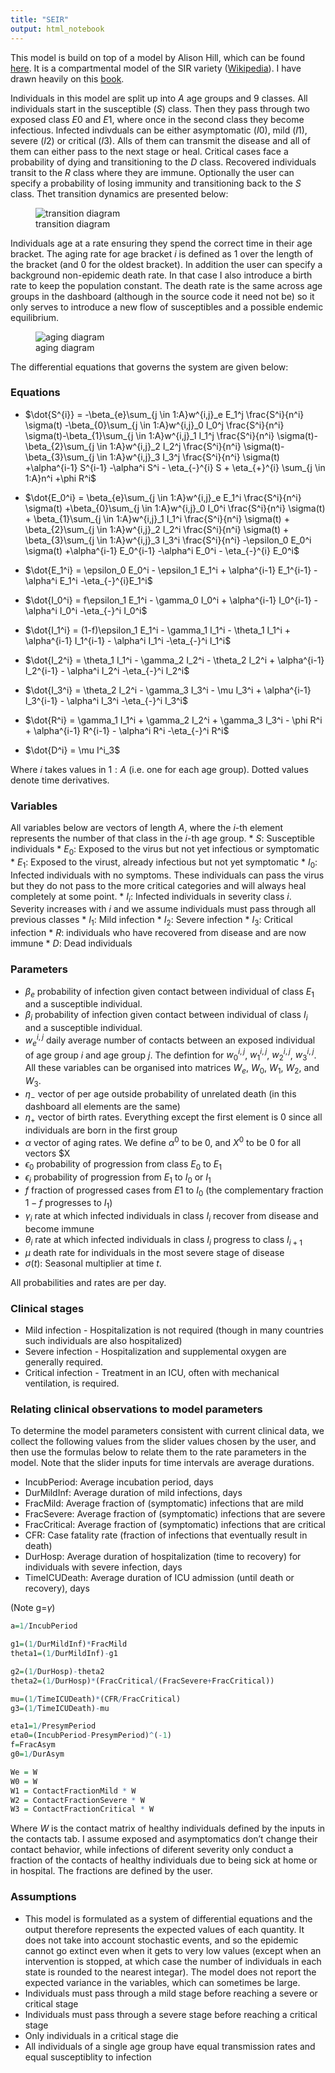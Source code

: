 ```yaml
---
title: "SEIR"
output: html_notebook
---
```


This model is build on top of a model by Alison Hill, which can be found [here](https://alhill.shinyapps.io/COVID19seir/). It is a compartmental model of the SIR variety ([Wikipedia](https://en.wikipedia.org/wiki/Compartmental_models_in_epidemiology)). I have drawn heavily on this [book](https://www.springer.com/gp/book/9783319974866).

Individuals in this model are split up into $A$ age groups and 9 classes. All individuals start in the susceptible ($S$) class. Then they pass through two exposed class $E0$ and $E1$, where once in the second class they become infectious. Infected indivduals can be either asymptomatic ($I0$), mild ($I1$), severe ($I2$) or critical ($I3$). Alls of them can transmit the disease and all of them can either pass to the next stage or heal. Critical cases face a probability of dying and transitioning to the $D$ class. Recovered individuals transit to the $R$ class where they are immune. Optionally the user can specify a probability of losing immunity and transitioning back to the $S$ class. Thet transition dynamics are presented below:

![transition diagram](images/flow1.png)

Individuals age at a rate ensuring they spend the correct time in their age bracket. The aging rate for age bracket $i$ is defined as $1$ over the length of the bracket (and $0$ for the oldest bracket). In addition the user can specify a background non-epidemic death rate. In that case I also introduce a birth rate to keep the population constant. The death rate is the same across age groups in the dashboard (although in the source code it need not be) so it only serves to introduce a new flow of susceptibles and a possible endemic equilibrium.

![aging diagram](images/flow2.png)

The differential equations that governs the system are given below:
 
### Equations
* $\dot{S^{i}} = -\beta_{e}\sum_{j \in 1:A}w^{i,j}_e E_1^j \frac{S^i}{n^i} \sigma(t) -\beta_{0}\sum_{j \in 1:A}w^{i,j}_0 I_0^j \frac{S^i}{n^i} \sigma(t)-\beta_{1}\sum_{j \in 1:A}w^{i,j}_1 I_1^j \frac{S^i}{n^i} \sigma(t)-\beta_{2}\sum_{j \in 1:A}w^{i,j}_2 I_2^j \frac{S^i}{n^i} \sigma(t)-\beta_{3}\sum_{j \in 1:A}w^{i,j}_3 I_3^j \frac{S^i}{n^i} \sigma(t) +\alpha^{i-1} S^{i-1} -\alpha^i S^i - \eta_{-}^{i} S + \eta_{+}^{i} \sum_{j \in 1:A}n^i +\phi R^i$

* $\dot{E_0^i} = \beta_{e}\sum_{j \in 1:A}w^{i,j}_e E_1^i \frac{S^i}{n^i} \sigma(t) +\beta_{0}\sum_{j \in 1:A}w^{i,j}_0 I_0^i \frac{S^i}{n^i} \sigma(t) + \beta_{1}\sum_{j \in 1:A}w^{i,j}_1 I_1^i \frac{S^i}{n^i} \sigma(t) + \beta_{2}\sum_{j \in 1:A}w^{i,j}_2 I_2^i \frac{S^i}{n^i} \sigma(t) + \beta_{3}\sum_{j \in 1:A}w^{i,j}_3 I_3^i \frac{S^i}{n^i} -\epsilon_0 E_0^i \sigma(t) +\alpha^{i-1} E_0^{i-1} -\alpha^i E_0^i - \eta_{-}^{i} E_0^i$

* $\dot{E_1^i} = \epsilon_0 E_0^i - \epsilon_1 E_1^i + \alpha^{i-1} E_1^{i-1} - \alpha^i E_1^i -\eta_{-}^{i}E_1^i$

* $\dot{I_0^i} = f\epsilon_1 E_1^i - \gamma_0 I_0^i + \alpha^{i-1} I_0^{i-1} - \alpha^i I_0^i -\eta_{-}^i I_0^i$

* $\dot{I_1^i} = (1-f)\epsilon_1 E_1^i - \gamma_1 I_1^i - \theta_1 I_1^i + \alpha^{i-1} I_1^{i-1} - \alpha^i I_1^i -\eta_{-}^i I_1^i$

* $\dot{I_2^i} = \theta_1 I_1^i - \gamma_2 I_2^i - \theta_2 I_2^i + \alpha^{i-1} I_2^{i-1} - \alpha^i I_2^i -\eta_{-}^i I_2^i$

* $\dot{I_3^i} = \theta_2 I_2^i - \gamma_3 I_3^i - \mu I_3^i + \alpha^{i-1} I_3^{i-1} - \alpha^i I_3^i -\eta_{-}^i I_3^i$

* $\dot{R^i} = \gamma_1 I_1^i + \gamma_2 I_2^i + \gamma_3 I_3^i - \phi R^i + \alpha^{i-1} R^{i-1} - \alpha^i R^i -\eta_{-}^i R^i$

* $\dot{D^i}  = \mu I^i_3$

Where $i$ takes values in $1:A$ (i.e. one for each age group). Dotted values denote time derivatives.

### Variables
All variables below are vectors of length $A$, where the $i$-th element represents the number of that class in the $i$-th age group.
* $S$: Susceptible individuals
* $E_0$: Exposed to the virus but not yet infectious or symptomatic
* $E_1$: Exposed to the virust, already infectious but not yet symptomatic
* $I_0$: Infected individuals with no symptoms. These individuals can pass the virus but they do not pass to the more critical categories and will always heal completely at some point.
* $I_i$: Infected individuals in severity class $i$. Severity increases with $i$ and we assume individuals must pass through all previous classes
  * $I_1$: Mild infection 
  * $I_2$: Severe infection 
  * $I_3$: Critical infection 
* $R$: individuals who have recovered from disease and are now immune
* $D$: Dead individuals


### Parameters
* $\beta_e$ probability of infection given contact between individual of class $E_1$ and a susceptible individual.
* $\beta_i$ probability of infection given contact between individual of class $I_i$ and a susceptible individual.
* $w_{e}^{i,j}$ daily average number of contacts between an exposed individual of age group $i$ and age group $j$. The defintion for $w_0^{i,j}$, $w_1^{i,j}$, $w_2^{i,j}$, $w_3^{i,j}$. All these variables can be organised into matrices $W_e$, $W_0$, $W_1$, $W_2$, and $W_3$.
* $\eta_{-}$ vector of per age outside probability of unrelated death (in this dashboard all elements are the same)
* $\eta_{+}$ vector of birth rates. Everything except the first element is $0$ since all individuals are born in the first group
* $\alpha$ vector of aging rates. We define $\alpha^0$ to be $0$, and $X^0$ to be $0$ for all vectors $X
* $\epsilon_0$ probability of progression from class $E_0$ to $E_1$
* $\epsilon_i$ probability of progression from $E_1$ to $I_0$ or $I_1$
* $f$ fraction of progressed cases from $E1$ to $I_0$ (the complementary fraction $1-f$ progresses to $I_1$)
* $\gamma_i$ rate at which infected individuals in class $I_i$ recover from disease and become immune
* $\theta_i$ rate at which infected individuals in class $I_i$ progress to class $I_{i+1}$
* $\mu$ death rate for individuals in the most severe stage of disease
* $\sigma(t)$: Seasonal multiplier at time $t$.

All probabilities and rates are per day.

### Clinical stages

* Mild infection - Hospitalization is not required (though in many countries such individuals are also hospitalized)
* Severe infection - Hospitalization and supplemental oxygen are generally required.
* Critical infection - Treatment in an ICU, often with mechanical ventilation, is required.

### Relating clinical observations to model parameters

To determine the model parameters consistent with current clinical data, we collect the following values from the slider values chosen by the user, and then use the formulas below to relate them to the rate parameters in the model. Note that the slider inputs for time intervals are average durations. 

* IncubPeriod:  Average incubation period, days
* DurMildInf: Average duration of mild infections, days
* FracMild: Average fraction of (symptomatic) infections that are mild
* FracSevere: Average fraction of (symptomatic) infections that are severe
* FracCritical: Average fraction of (symptomatic) infections that are critical
* CFR: Case fatality rate (fraction of infections that eventually result in death)
* DurHosp: Average duration of hospitalization (time to recovery) for individuals with severe infection, days
* TimeICUDeath: Average duration of ICU admission (until death or recovery), days

(Note g=$\gamma$)
```r
a=1/IncubPeriod

g1=(1/DurMildInf)*FracMild
theta1=(1/DurMildInf)-g1

g2=(1/DurHosp)-theta2
theta2=(1/DurHosp)*(FracCritical/(FracSevere+FracCritical))

mu=(1/TimeICUDeath)*(CFR/FracCritical)
g3=(1/TimeICUDeath)-mu

eta1=1/PresymPeriod
eta0=(IncubPeriod-PresymPeriod)^(-1)
f=FracAsym
g0=1/DurAsym

We = W
W0 = W
W1 = ContactFractionMild * W
W2 = ContactFractionSevere * W
W3 = ContactFractionCritical * W
```

Where $W$ is the contact matrix of healthy individuals defined by the inputs in the contacts tab. I assume exposed and asymptomatics don't change their contact behavior, while infections of diferent severity only conduct a fraction of the contacts of healthy individuals due to being sick at home or in hospital. The fractions are defined by the user.

### Assumptions

* This model is formulated as a system of differential equations and the output therefore represents the expected values of each quantity. It does not take into account stochastic events, and so the epidemic cannot go extinct even when it gets to very low values (except when an intervention is stopped, at which case the number of individuals in each state is rounded to the nearest integar). The model does not report the expected variance in the variables, which can sometimes be large. 
* Individuals must pass through a mild stage before reaching a severe or critical stage
* Individuals must pass through a severe stage before reaching a critical stage
* Only individuals in a critical stage die
* All individuals of a single age group have equal transmission rates and equal susceptiblity to infection

